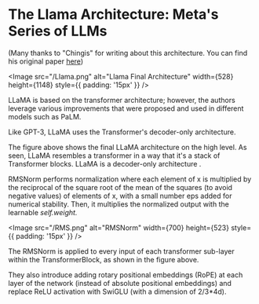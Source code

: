 
# The Llama Architecture: Meta's Series of LLMs
(Many thanks to "Chingis" for writing about this architecture. You can find his original paper [here](https://chingisoinar.medium.com/llms-explained-llama-and-its-architecture-part-1-716627e7754c))

<Image src="/Llama.png" alt="Llama Final Architecture" width={528} height={1148} style={{ padding: '15px' }} />

LLaMA is based on the transformer architecture; however, the authors leverage various improvements that were proposed and used in different models such as PaLM.

Like GPT-3, LLaMA uses the Transformer's decoder-only architecture.

The figure above shows the final LLaMA architecture on the high level. As seen, LLaMA resembles a transformer in a way that it's a stack of Transformer blocks. LLaMA is a decoder-only architecture .

RMSNorm performs normalization where each element of x is multiplied by the reciprocal of the square root of the mean of the squares (to avoid negative values) of elements of x, with a small number eps added for numerical stability. Then, it multiplies the normalized output with the learnable *self.weight.*

<Image src="/RMS.png" alt="RMSNorm" width={700} height={523} style={{ padding: '15px' }} />

The RMSNorm is applied to every input of each transformer sub-layer within the TransformerBlock, as shown in the figure above.

They also introduce adding rotary positional embeddings (RoPE) at each layer of the network (instead of absolute positional embeddings) and replace ReLU activation with SwiGLU (with a dimension of 2/3*4d).